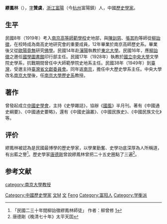 '''繆鳳林'''（{{bd|1899年||1959年||catIdx=M繆}}），[[表字|字]]'''贊虞'''，[[浙江|浙江]][[富陽|富陽]]（今[[杭州|杭州]]富陽鎮）人，中國[[歷史學家|歷史學家]]。
==生平==
民國8年（1919年）考入[[南京高等師範學校|南京高等師範學校]]史地部，與[[陳訓慈|陳訓慈]]、[[張其昀|張其昀]]等師從[[柳詒徵|柳詒徵]]，在校時成為南高史地研究會的重要成員，12年畢業於南京高師歷史系。畢業後又從[[歐陽竟無|歐陽竟無]]研究[[佛學|佛學]]。民國14年赴[[瀋陽|瀋陽]]執教於[[東北大學_(中國)|東北大學]]。民國16年，應[[柳詒徵|柳詒徵]]之邀任[[國學圖書館|國學圖書館]]印行部主任。民國17年（1928年）執教於[[國立中央大學|國立中央大學]]文學院史學系，抗戰期間曾任中大師範學院史地系主任。民國38年（1949年）到[[臺灣|臺灣]]，受邀主持[[臺灣省文獻委員會|臺灣省文獻委員會]]。同年返[[南京|南京]]，擔任中大歷史學系主任。中央大學改名[[南京大學|南京大學]]後，任[[南京大學歷史系|南京大學歷史系]]教授。
==著作==
曾發起成立[[中國史學會|中國史學會]]，主持《史學雜誌》，協辦《[[國風_(學術文化)|國風]]》半月刊。著有《中國通史綱要》、《中國通史要略》，還有《中國史論叢》、《中國民族史》、《中國民族文化》等。

==评价==
繆鳳林被認為是民國最博學的歷史學家，以學業勤奮、史學功底深厚為人所稱道，有出藍之譽<ref>「民國二三十年間柳詒徵繆鳳林師徒」 作者：柳曾修 [http://www.liu-cn.com/xx.asp?id=200]{{dead link|date=2018年4月 |bot=InternetArchiveBot |fix-attempted=yes }}</ref>。歷史學家[[唐德剛|唐德剛]]曾說繆鳳林曾把二十五史圈點了三遍<ref>唐德剛《晚清七十年》太平天囯</ref>。

==参考文献==
<references/>

{{中国近现代文学}}

{{Authority control}}
{{DEFAULTSORT:Miu缪}}

[[Category:中國歷史學家|Category:中國歷史學家]]
[[Category:國立中央大學大陸時期教師|文M]]
[[Category:南京高等師範學校校友|文]]
[[category:南京大學教授|category:南京大學教授]]
[[Category:缪姓|Feng]]
[[Category:富阳人|Category:富阳人]]
[[Category:学衡派|Category:学衡派]]